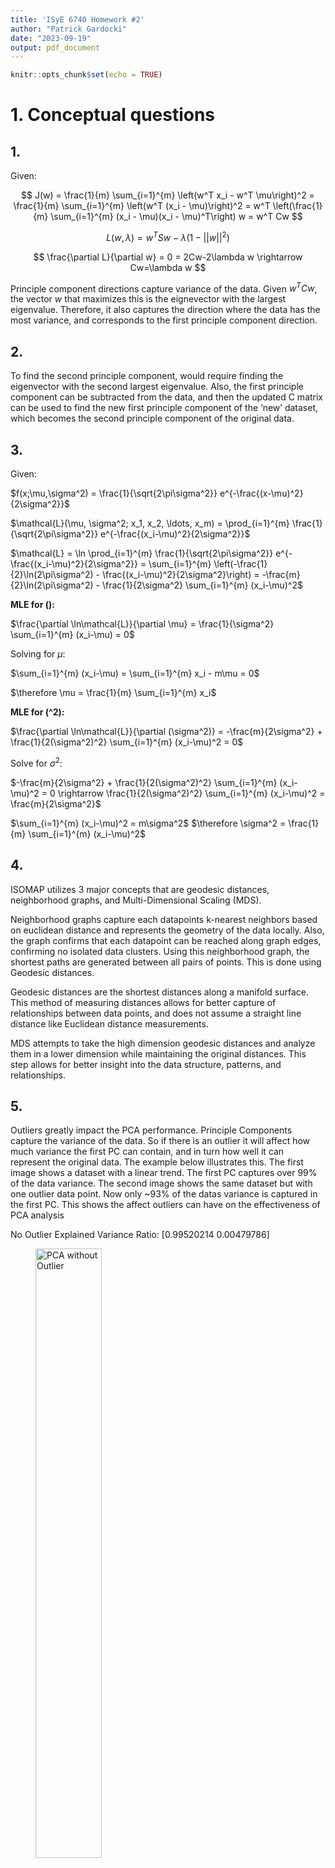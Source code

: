 ```yaml
---
title: 'ISyE 6740 Homework #2'
author: "Patrick Gardocki"
date: "2023-09-19"
output: pdf_document
---
```


```r
knitr::opts_chunk$set(echo = TRUE)
```

# 1. Conceptual questions

## 1. 


Given:

$$
J(w) = \frac{1}{m} \sum_{i=1}^{m} \left(w^T x_i - w^T \mu\right)^2 = \frac{1}{m} \sum_{i=1}^{m} \left(w^T (x_i - \mu)\right)^2 = w^T \left(\frac{1}{m} \sum_{i=1}^{m} (x_i - \mu)(x_i - \mu)^T\right) w = w^T Cw
$$







$$
L(w, \lambda) = w^T Sw - \lambda(1- ||w||^2)
$$

$$
\frac{\partial L}{\partial w} = 0 = 2Cw-2\lambda w \rightarrow Cw=\lambda w
$$


Principle component directions capture variance of the data. Given $w^T Cw$, the vector $w$ that maximizes this is the eignevector with the largest eigenvalue. Therefore, it also captures the direction where the data has the most variance, and corresponds to the first principle component direction.


## 2. 

To find the second principle component, would require finding the eigenvector with the second largest eigenvalue. Also, the first principle component can be subtracted from the data, and then the updated C matrix can be used to find the new first principle component of the 'new' dataset, which becomes the second principle component of the original data. 

## 3. 

Given:

$f(x;\mu,\sigma^2) = \frac{1}{\sqrt{2\pi\sigma^2}} e^{-\frac{(x-\mu)^2}{2\sigma^2}}$




$\mathcal{L}(\mu, \sigma^2; x_1, x_2, \ldots, x_m) = \prod_{i=1}^{m} \frac{1}{\sqrt{2\pi\sigma^2}} e^{-\frac{(x_i-\mu)^2}{2\sigma^2}}$



$\mathcal{L} = \ln \prod_{i=1}^{m} \frac{1}{\sqrt{2\pi\sigma^2}} e^{-\frac{(x_i-\mu)^2}{2\sigma^2}} = \sum_{i=1}^{m} \left(-\frac{1}{2}\ln(2\pi\sigma^2) - \frac{(x_i-\mu)^2}{2\sigma^2}\right) = -\frac{m}{2}\ln(2\pi\sigma^2) - \frac{1}{2\sigma^2} \sum_{i=1}^{m} (x_i-\mu)^2$

**MLE for \(\mu\):**


$\frac{\partial \ln\mathcal{L}}{\partial \mu} = \frac{1}{\sigma^2} \sum_{i=1}^{m} (x_i-\mu) = 0$

Solving for $\mu$:

$\sum_{i=1}^{m} (x_i-\mu) = \sum_{i=1}^{m} x_i - m\mu = 0$



$\therefore \mu = \frac{1}{m} \sum_{i=1}^{m} x_i$



**MLE for \(\sigma^2\):**



$\frac{\partial \ln\mathcal{L}}{\partial (\sigma^2)} = -\frac{m}{2\sigma^2} + \frac{1}{2(\sigma^2)^2} \sum_{i=1}^{m} (x_i-\mu)^2 = 0$

Solve for $\sigma^2$:

$-\frac{m}{2\sigma^2} + \frac{1}{2(\sigma^2)^2} \sum_{i=1}^{m} (x_i-\mu)^2 = 0 \rightarrow \frac{1}{2(\sigma^2)^2} \sum_{i=1}^{m} (x_i-\mu)^2 = \frac{m}{2\sigma^2}$


$\sum_{i=1}^{m} (x_i-\mu)^2 = m\sigma^2$
$\therefore \sigma^2 = \frac{1}{m} \sum_{i=1}^{m} (x_i-\mu)^2$






## 4.
 
ISOMAP utilizes 3 major concepts that are geodesic distances, neighborhood graphs, and Multi-Dimensional Scaling (MDS).

Neighborhood graphs capture each datapoints k-nearest neighbors based on euclidean distance and represents the geometry of the data locally. Also, the graph confirms that each datapoint can be reached along graph edges, confirming no isolated data clusters. Using this neighborhood graph, the shortest paths are generated between all pairs of points. This is done using Geodesic distances. 

Geodesic distances are the shortest distances along a manifold surface. This method of measuring distances allows for better capture of relationships between data points, and does not assume a straight line distance like Euclidean distance measurements. 

MDS attempts to take the high dimension geodesic distances and analyze them in a lower dimension while maintaining the original distances. This step allows for better insight into the data structure, patterns, and relationships. 

## 5.

Outliers greatly impact the PCA performance. Principle Components capture the variance of the data. So if there is an outlier it will affect how much variance the first PC can contain, and in turn how well it can represent the original data.
The example below illustrates this. The first image shows a dataset with a linear trend. The first PC captures over 99% of the data variance. The second image shows the same dataset but with one outlier data point. Now only ~93% of the datas variance is captured in the first PC. This shows the affect outliers can have on the effectiveness of PCA analysis


No Outlier Explained Variance Ratio: [0.99520214 0.00479786]

![PCA without Outlier](pics/PCA_nooutlier.png){width=50%}


Outlier Explained Variance Ratio: [0.93183656 0.06816344]


![PCA with Outlier](pics/PCA_outlier.png){width=50%}


\newpage


# 2. PCA: Food Consumption

## a. 
The data matrix is constructed so that each country is a row and each 'feature' food group is a column.It seems that the warmer climate countries tend to be grouped in the upper section of the plot, and the colder countries in the bottom portion of the plot. 

![PCA of country food consumption](pics/PCAa.png){width=50%}


## b.
The data matrix is constructed so that each food group is a row and each 'feature' country is a column. This plot has most of the foods grouped on the left portion of the plot with olive oil and garlic separate from the rest. All of the frozen and stable foods are all together and the more 'intense' flavor foods are further away. 

![PCA of foods country consumption](pics/PCAb.png){width=50%}


\newpage


# 3. Order of faces using ISOMAP

## a.
![Nearest Neighbor Grapg](pics/adjM.png){width=50%}

## b.
Looking at the scatter plot below, there seems to be a trend along both axis. The x-axis seems to track head positions turned left or right and the y-axis seems to track the heads tilt, either up or down. The images in the center of the data seem to be facing straight forward. This seems to track the papers findings as well, where each portion of the plot corresponds to a facial orientation and it tracks smoothly along the entire plot. 

![ISOMAP](pics/isomap.png){width=50%}



## c. 
Looking at the PCA results, a trend is not as clear or intuitive. There is no clear left/right or up/down relationship but more of a shadow/no shadow trend. The right side of the plot seems to group darker images while the left side has lighter images. There may be a slight left/right relationship along the y-axis but not enough to be reliable. 

ISOMAP shows a much more meaningful and useful projection of the faces. This may be because the facial image data can not be linearly reduced, which is an assumption in PCA. ISOMAP better captures the nonlinear relationships of facial data. PCA's sensitivity to outliers may also hinder the effectiveness of it when used in facial data analysis. 


![PCA](pics/facePCA.png){width=50%}



\newpage 


# 4. Eigenfaces and Facial Recognition

## a. 
It seems that the first few eignefaces capture the subjects with a neutral expression. Then the final eignefaces seem to capture different facial expressions such as smiling, or eyes closed. 



![Subject 1 Eignefaces](pics/ef1.png){width=100%}


![Subject 2 Eignefaces](pics/ef2.png){width=100%}





## b. 

Projection Residual for Subject 1 compared to Eigneface 1: 2.5551e-11
Projection Residual for Subject 2 compared to Eigneface 1: 2.8910e-11
Projection Residual for Subject 1 compared to Eigneface 2: 1.3831e-11
Projection Residual for Subject 2 compared to Eigneface 2: 1.5186e-11

For facial recognition algorithm to properly characterize faces, it compares eigenfaces to the test face. If there is a low projection residual, the face 'matches'. Looking at the observed residuals, it seems that the program can properly recognize subject 1 to its eigenface and reject subject 2. But, for eigenface 2, the wrong subject gets a lower residual and improperly characterizing the test face. 


## c.

My face algorithm does not seem to work all the time. One way to improve this is to increase the size of the dataset to get more datapoints, and improve the eigenfaces. Also, using PCA could be a limiting factor. Facial data is a nonlinear dataset, and using PCA requires it to find linear relationships that don't fully the data point relationships. 


\newpage



# 5. To subtract or not to subtract

$C=\frac{1}{m}\sum (x^i-\mu)(x^i-\mu)^T \\$
$\tilde{C} = \frac{1}{m} \sum x^i(x^i)^T\\$
$C=\frac{1}{m} \sum(x^i(x^i)^T - x^i \mu^T - \mu (x^i)^T + \mu \mu^T)= \tilde{C}- \frac{1}{m} \sum x^i \mu^T \sum \mu (x^i)^T \\$

$\frac{1}{m} \sum x^i \mu^T = \frac{1}{m}\sum \mu (x^i)^T = \mu\mu^T \\$

$\therefore C = \tilde{C}-2\mu \mu^T \\$

$Cw_i=\lambda w_i \rightarrow (\tilde{C}-2\mu \mu^T)w_i= \lambda w_i \rightarrow \tilde{C}w_i = w_i(\lambda+2\mu \mu^T) \\$

$\therefore w_i \ne\tilde{w_i}$

PCA is possible without mean centering the covariance matrix but this will lead to the first PC to be biased towards the mean of the data. Unless the mean is zero, subtracting the mean will lead to different $w_i$.









